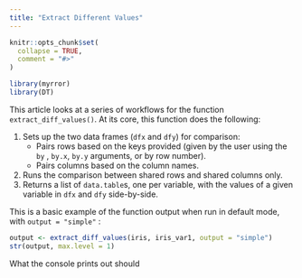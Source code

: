 ```yaml
---
title: "Extract Different Values"
---
```


```r
knitr::opts_chunk$set(
  collapse = TRUE,
  comment = "#>"
)
```

```r
library(myrror)
library(DT)
```

This article looks at a series of workflows for the function `extract_diff_values()`. At its core, this function does the following:

1.  Sets up the two data frames (`dfx` and `dfy`) for comparison:
    -   Pairs rows based on the keys provided (given by the user using the `by` , `by.x`, `by.y` arguments, or by row number).
    -   Pairs columns based on the column names.
2.  Runs the comparison between shared rows and shared columns only.
3.  Returns a list of `data.table`s, one per variable, with the values of a given variable in `dfx` and `dfy` side-by-side.

This is a basic example of the function output when run in default mode, with `output = "simple"` :

```r
output <- extract_diff_values(iris, iris_var1, output = "simple")
str(output, max.level = 1)

```

What the console prints out should
